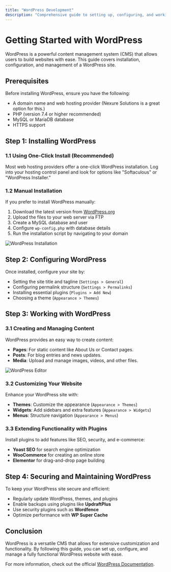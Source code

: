 ```yaml
---
title: "WordPress Development"
description: "Comprehensive guide to setting up, configuring, and working with WordPress."
---
```


# Getting Started with WordPress

WordPress is a powerful content management system (CMS) that allows users to build websites with ease. This guide covers installation, configuration, and management of a WordPress site.

## Prerequisites

Before installing WordPress, ensure you have the following:

- A domain name and web hosting provider (Nexure Solutions is a great option for this.)
- PHP (version 7.4 or higher recommended)
- MySQL or MariaDB database
- HTTPS support

## Step 1: Installing WordPress

### 1.1 Using One-Click Install (Recommended)
Most web hosting providers offer a one-click WordPress installation. Log into your hosting control panel and look for options like "Softaculous" or "WordPress Installer."

### 1.2 Manual Installation

If you prefer to install WordPress manually:

1. Download the latest version from [WordPress.org](https://wordpress.org/download/)
2. Upload the files to your web server via FTP
3. Create a MySQL database and user
4. Configure `wp-config.php` with database details
5. Run the installation script by navigating to your domain

![WordPress Installation](https://wordpress.org/files/2023/01/installation.png)

## Step 2: Configuring WordPress

Once installed, configure your site by:

- Setting the site title and tagline (`Settings > General`)
- Configuring permalink structure (`Settings > Permalinks`)
- Installing essential plugins (`Plugins > Add New`)
- Choosing a theme (`Appearance > Themes`)

## Step 3: Working with WordPress

### 3.1 Creating and Managing Content

WordPress provides an easy way to create content:

- **Pages**: For static content like About Us or Contact pages.
- **Posts**: For blog entries and news updates.
- **Media**: Upload and manage images, videos, and other files.

![WordPress Editor](https://wordpress.org/files/2023/01/editor.png)

### 3.2 Customizing Your Website

Enhance your WordPress site with:

- **Themes**: Customize the appearance (`Appearance > Themes`)
- **Widgets**: Add sidebars and extra features (`Appearance > Widgets`)
- **Menus**: Structure navigation (`Appearance > Menus`)

### 3.3 Extending Functionality with Plugins

Install plugins to add features like SEO, security, and e-commerce:

- **Yoast SEO** for search engine optimization
- **WooCommerce** for creating an online store
- **Elementor** for drag-and-drop page building

## Step 4: Securing and Maintaining WordPress

To keep your WordPress site secure and efficient:

- Regularly update WordPress, themes, and plugins
- Enable backups using plugins like **UpdraftPlus**
- Use security plugins such as **Wordfence**
- Optimize performance with **WP Super Cache**

## Conclusion

WordPress is a versatile CMS that allows for extensive customization and functionality. By following this guide, you can set up, configure, and manage a fully functional WordPress website with ease.

For more information, check out the official [WordPress Documentation](https://wordpress.org/support/).